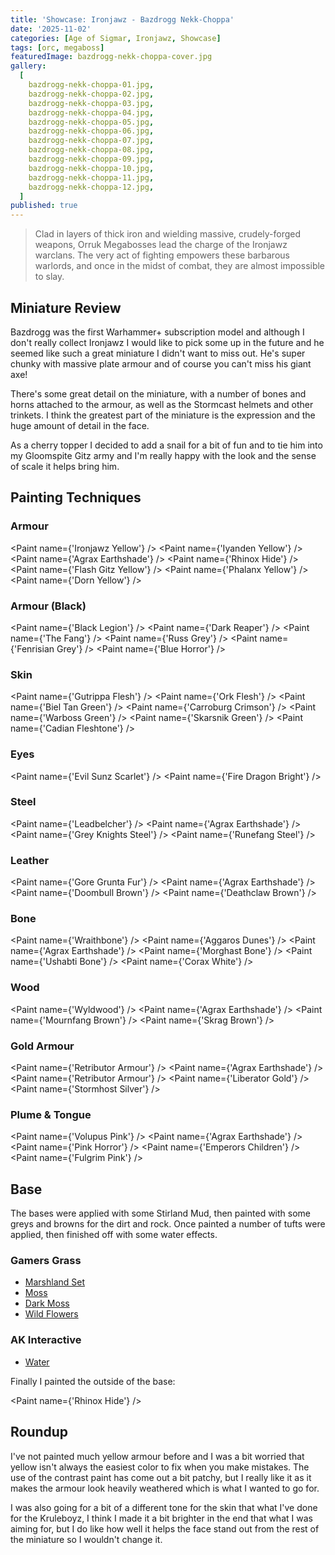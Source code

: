 ```yaml
---
title: 'Showcase: Ironjawz - Bazdrogg Nekk-Choppa'
date: '2025-11-02'
categories: [Age of Sigmar, Ironjawz, Showcase]
tags: [orc, megaboss]
featuredImage: bazdrogg-nekk-choppa-cover.jpg
gallery:
  [
    bazdrogg-nekk-choppa-01.jpg,
    bazdrogg-nekk-choppa-02.jpg,
    bazdrogg-nekk-choppa-03.jpg,
    bazdrogg-nekk-choppa-04.jpg,
    bazdrogg-nekk-choppa-05.jpg,
    bazdrogg-nekk-choppa-06.jpg,
    bazdrogg-nekk-choppa-07.jpg,
    bazdrogg-nekk-choppa-08.jpg,
    bazdrogg-nekk-choppa-09.jpg,
    bazdrogg-nekk-choppa-10.jpg,
    bazdrogg-nekk-choppa-11.jpg,
    bazdrogg-nekk-choppa-12.jpg,
  ]
published: true
---
```



> Clad in layers of thick iron and wielding massive, crudely-forged weapons, Orruk Megabosses lead the charge of the
> Ironjawz warclans. The very act of fighting empowers these barbarous warlords, and once in the midst of combat,
> they are almost impossible to slay.

## Miniature Review

Bazdrogg was the first Warhammer+ subscription model and although I don't really collect Ironjawz I would like to pick
some up in the future and he seemed like such a great miniature I didn't want to miss out. He's super chunky with
massive plate armour and of course you can't miss his giant axe!

There's some great detail on the miniature, with a number of bones and horns attached to the armour, as well as the
Stormcast helmets and other trinkets. I think the greatest part of the miniature is the expression and the huge amount
of detail in the face.

As a cherry topper I decided to add a snail for a bit of fun and to tie him into my Gloomspite Gitz army and I'm really
happy with the look and the sense of scale it helps bring him.

## Painting Techniques

### Armour

<Paint name={'Ironjawz Yellow'} />
<Paint name={'Iyanden Yellow'} />
<Paint name={'Agrax Earthshade'} />
<Paint name={'Rhinox Hide'} />
<Paint name={'Flash Gitz Yellow'} />
<Paint name={'Phalanx Yellow'} />
<Paint name={'Dorn Yellow'} />

### Armour (Black)

<Paint name={'Black Legion'} />
<Paint name={'Dark Reaper'} />
<Paint name={'The Fang'} />
<Paint name={'Russ Grey'} />
<Paint name={'Fenrisian Grey'} />
<Paint name={'Blue Horror'} />

### Skin

<Paint name={'Gutrippa Flesh'} />
<Paint name={'Ork Flesh'} />
<Paint name={'Biel Tan Green'} />
<Paint name={'Carroburg Crimson'} />
<Paint name={'Warboss Green'} />
<Paint name={'Skarsnik Green'} />
<Paint name={'Cadian Fleshtone'} />

### Eyes

<Paint name={'Evil Sunz Scarlet'} />
<Paint name={'Fire Dragon Bright'} />

### Steel

<Paint name={'Leadbelcher'} />
<Paint name={'Agrax Earthshade'} />
<Paint name={'Grey Knights Steel'} />
<Paint name={'Runefang Steel'} />

### Leather

<Paint name={'Gore Grunta Fur'} />
<Paint name={'Agrax Earthshade'} />
<Paint name={'Doombull Brown'} />
<Paint name={'Deathclaw Brown'} />

### Bone

<Paint name={'Wraithbone'} />
<Paint name={'Aggaros Dunes'} />
<Paint name={'Agrax Earthshade'} />
<Paint name={'Morghast Bone'} />
<Paint name={'Ushabti Bone'} />
<Paint name={'Corax White'} />

### Wood

<Paint name={'Wyldwood'} />
<Paint name={'Agrax Earthshade'} />
<Paint name={'Mournfang Brown'} />
<Paint name={'Skrag Brown'} />

### Gold Armour

<Paint name={'Retributor Armour'} />
<Paint name={'Agrax Earthshade'} />
<Paint name={'Retributor Armour'} />
<Paint name={'Liberator Gold'} />
<Paint name={'Stormhost Silver'} />

### Plume & Tongue

<Paint name={'Volupus Pink'} />
<Paint name={'Agrax Earthshade'} />
<Paint name={'Pink Horror'} />
<Paint name={'Emperors Children'} />
<Paint name={'Fulgrim Pink'} />

## Base

The bases were applied with some Stirland Mud, then painted with some greys and browns for the dirt and rock.
Once painted a number of tufts were applied, then finished off with some water effects.

### Gamers Grass

- [Marshland Set](https://gamersgrass.com/product/marshland-set/)
- [Moss](https://gamersgrass.com/product/moss-2mm/)
- [Dark Moss](https://gamersgrass.com/product/dark-moss-2mm/)
- [Wild Flowers](https://gamersgrass.com/product/wild-flowers-set/)

### AK Interactive

- [Water](https://ak-interactive.com/product/puddles-60ml/)

Finally I painted the outside of the base:

<Paint name={'Rhinox Hide'} />

## Roundup

I've not painted much yellow armour before and I was a bit worried that yellow isn't always the easiest color to fix
when you make mistakes. The use of the contrast paint has come out a bit patchy, but I really like it as it makes the
armour look heavily weathered which is what I wanted to go for.

I was also going for a bit of a different tone for the skin that what I've done for the Kruleboyz, I think I made it
a bit brighter in the end that what I was aiming for, but I do like how well it helps the face stand out from the rest
of the miniature so I wouldn't change it.

